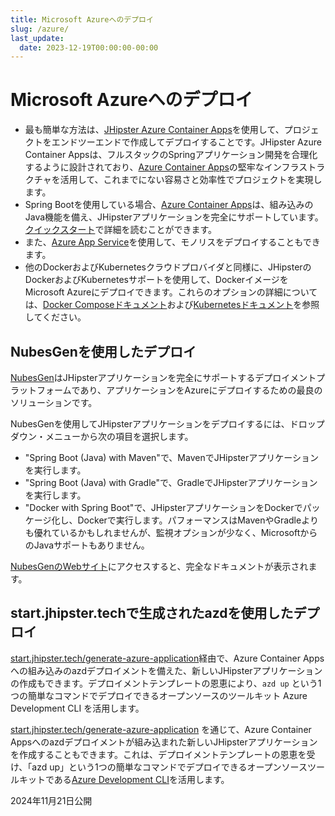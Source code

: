 ```yaml
---
title: Microsoft Azureへのデプロイ
slug: /azure/
last_update:
  date: 2023-12-19T00:00:00-00:00
---
```


# <i class="fa fa-cloud-upload"></i> Microsoft Azureへのデプロイ

- 最も簡単な方法は、[JHipster Azure Container Apps](https://github.com/Azure/generator-jhipster-azure-container-apps)を使用して、プロジェクトをエンドツーエンドで作成してデプロイすることです。JHipster Azure Container Appsは、フルスタックのSpringアプリケーション開発を合理化するように設計されており、[Azure Container Apps](https://learn.microsoft.com/azure/container-apps/java-overview)の堅牢なインフラストラクチャを活用して、これまでにない容易さと効率性でプロジェクトを実現します。
- Spring Bootを使用している場合、[Azure Container Apps](https://azure.microsoft.com/products/container-apps)は、組み込みのJava機能を備え、JHipsterアプリケーションを完全にサポートしています。[クイックスタート](https://learn.microsoft.com/azure/container-apps/java-get-started)で詳細を読むことができます。
- また、[Azure App Service](https://azure.microsoft.com/services/app-service/?WT.mc_id=online-jhipster-judubois)を使用して、モノリスをデプロイすることもできます。
- 他のDockerおよびKubernetesクラウドプロバイダと同様に、JHipsterのDockerおよびKubernetesサポートを使用して、DockerイメージをMicrosoft Azureにデプロイできます。これらのオプションの詳細については、[Docker Composeドキュメント](/docker-compose/)および[Kubernetesドキュメント](/kubernetes/)を参照してください。

<h2>NubesGenを使用したデプロイ</h2>

[NubesGen](https://www.nubesgen.com)はJHipsterアプリケーションを完全にサポートするデプロイメントプラットフォームであり、アプリケーションをAzureにデプロイするための最良のソリューションです。

NubesGenを使用してJHipsterアプリケーションをデプロイするには、ドロップダウン・メニューから次の項目を選択します。

- "Spring Boot (Java) with Maven"で、MavenでJHipsterアプリケーションを実行します。
- "Spring Boot (Java) with Gradle"で、GradleでJHipsterアプリケーションを実行します。
- "Docker with Spring Boot"で、JHipsterアプリケーションをDockerでパッケージ化し、Dockerで実行します。パフォーマンスはMavenやGradleよりも優れているかもしれませんが、監視オプションが少なく、MicrosoftからのJavaサポートもありません。

[NubesGenのWebサイト](https://www.nubesgen.com)にアクセスすると、完全なドキュメントが表示されます。

## start.jhipster.techで生成されたazdを使用したデプロイ

[start.jhipster.tech/generate-azure-application](https://start.jhipster.tech/generate-azure-application)経由で、Azure Container Appsへの組み込みのazdデプロイメントを備えた、新しいJHipsterアプリケーションの作成もできます。デプロイメントテンプレートの恩恵により、`azd up` という1つの簡単なコマンドでデプロイできるオープンソースのツールキット Azure Development CLI を活用します。

[start.jhipster.tech/generate-azure-application](https://start.jhipster.tech/generate-azure-application) を通じて、Azure Container Appsへのazdデプロイメントが組み込まれた新しいJHipsterアプリケーションを作成することもできます。これは、デプロイメントテンプレートの恩恵を受け、「azd up」という1つの簡単なコマンドでデプロイできるオープンソースツールキットである[Azure Development CLI](https://learn.microsoft.com/azure/developer/azure-developer-cli/?WT.mc_id=java-0000-sakriema)を活用します。

2024年11月21日公開